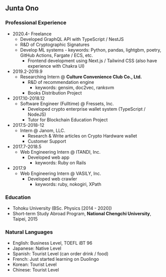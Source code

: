 ## Junta Ono

### Professional Experience

- 2020.4- Freelance
  - Developed GraphQL API with TypeScript / NestJS
  - R&D of Cryptographic Signatures
  - Develop ML systems - keywords: Python, pandas, lightgbm, poetry, GitHub Actions, Fargate / ECS, etc.
    - Frontend development using Next.js / Tailwind CSS (also have experience with Chakra UI)
- 2019.2-2019.9
  - Researching Intern @ **Culture Convenience Club Co., Ltd.**
    - R&D of recommendation engine
      - keywords: gensim, doc2vec, ranksvm
    - Books Distribution Project
- 2017.10-2018.12
  - Software Engineer (Fulltime) @ Fressets, Inc.
    - Developed crypto enterprise wallet system (TypeScript / NodeJS)
    - Tutor for Blockchain Education Project
- 2017.5-2018-12
  - Intern @ Janom, LLC.
    - Research & Write articles on Crypto Hardware wallet
    - Customer Support
- 2017.7-2018.5
  - Web Engineering Intern @ ITANDI, Inc.
    - Developed web app
      - keywords: Ruby on Rails
- 2017.9
  - Web Engineering Intern @ VASILY, Inc.
    - Developed web crawler
      - keywords: ruby, nokogiri, XPath


### Education

- Tohoku University (BSc. Physics [2014 - 2020])
- Short-term Study Abroad Program, **National Chengchi University**, Taipei, 2015

### Natural Languages

- English: Business Level, TOEFL iBT 96
- Japanese: Native Level
- Spanish: Tourist Level (can order drink / food)
- French: Just started learning on Duolingo
- Korean: Tourist Level
- Chinese: Tourist Level
